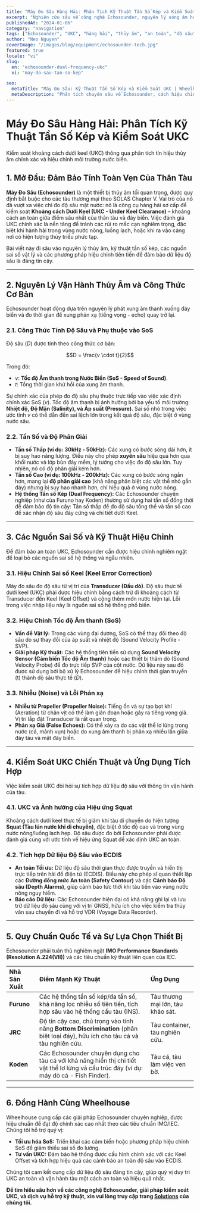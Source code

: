 ```yaml
---
title: "Máy Đo Sâu Hàng Hải: Phân Tích Kỹ Thuật Tần Số Kép và Kiểm Soát UKC"
excerpt: "Nghiên cứu sâu về công nghệ Echosounder, nguyên lý sóng âm học, vai trò của tần số kép (Dual Frequency), các nguồn sai số và ứng dụng tối quan trọng trong việc kiểm soát UKC."
publishedAt: "2024-01-06"
category: "navigation"
tags: ["Echosounder", "UKC", "hàng hải", "thủy âm", "an toàn", "độ sâu"]
author: "Neo Nguyen"
coverImage: "/images/blog/equipment/echosounder-tech.jpg"
featured: true
locale: "vi"
slug:
  en: "echosounder-dual-frequency-ukc"
  vi: "may-do-sau-tan-so-kep"

seo:
  metaTitle: "Máy Đo Sâu: Kỹ Thuật Tần Số Kép và Kiểm Soát UKC | Wheelhouse"
  metaDescription: "Phân tích chuyên sâu về Echosounder, cách hiệu chỉnh Tốc độ Âm thanh (SoS), sai số Keel, và các kỹ thuật tiên tiến để đảm bảo khoảng cách dưới Keel an toàn."
---
```



# Máy Đo Sâu Hàng Hải: Phân Tích Kỹ Thuật Tần Số Kép và Kiểm Soát UKC

<p className="text-xl text-gray-500 italic mb-8">
  Kiểm soát khoảng cách dưới keel (UKC) thông qua phân tích tín hiệu thủy âm
  chính xác và hiệu chỉnh môi trường nước biển.
</p>

## 1. Mở Đầu: Đảm Bảo Tính Toàn Vẹn Của Thân Tàu

**Máy Đo Sâu (Echosounder)** là một thiết bị thủy âm tối quan trọng, được quy định bắt buộc cho các tàu thương mại theo SOLAS Chapter V. Vai trò của nó đã vượt xa việc chỉ đo độ sâu mặt nước: nó là công cụ hàng hải sơ cấp để kiểm soát **Khoảng cách Dưới Keel (UKC - Under Keel Clearance)** – khoảng cách an toàn giữa điểm sâu nhất của thân tàu và đáy biển. Việc đánh giá UKC chính xác là nền tảng để tránh các rủi ro mắc cạn nghiêm trọng, đặc biệt khi hành hải trong vùng nước nông, luồng lạch, hoặc khi ra vào cảng nơi có hiện tượng thủy triều phức tạp.

Bài viết này đi sâu vào nguyên lý thủy âm, kỹ thuật tần số kép, các nguồn sai số vật lý và các phương pháp hiệu chỉnh tiên tiến để đảm bảo dữ liệu độ sâu là đáng tin cậy.

---

## 2. Nguyên Lý Vận Hành Thủy Âm và Công Thức Cơ Bản

Echosounder hoạt động dựa trên nguyên lý phát xung âm thanh xuống đáy biển và đo thời gian để xung phản xạ (tiếng vọng - echo) quay trở lại.

### 2.1. Công Thức Tính Độ Sâu và Phụ thuộc vào SoS

Độ sâu ($D$) được tính theo công thức cơ bản:

$$D = \frac{v \cdot t}{2}$$

Trong đó:

- $v$: **Tốc độ Âm thanh trong Nước Biển (SoS - Speed of Sound)**.
- $t$: Tổng thời gian khứ hồi của xung âm thanh.

Sự chính xác của phép đo độ sâu phụ thuộc trực tiếp vào việc xác định chính xác SoS ($v$). Tốc độ âm thanh bị ảnh hưởng bởi ba yếu tố môi trường: **Nhiệt độ, Độ Mặn (Salinity), và Áp suất (Pressure)**. Sai số nhỏ trong việc ước tính $v$ có thể dẫn đến sai lệch lớn trong kết quả độ sâu, đặc biệt ở vùng nước sâu.

### 2.2. Tần Số và Độ Phân Giải

- **Tần số Thấp (ví dụ: 30kHz - 50kHz):** Các xung có bước sóng dài hơn, ít bị suy hao năng lượng. Điều này cho phép **xuyên sâu** hiệu quả hơn qua khối nước và lớp bùn đáy mềm, lý tưởng cho việc đo độ sâu lớn. Tuy nhiên, nó có độ phân giải kém hơn.
- **Tần số Cao (ví dụ: 100kHz - 200kHz):** Các xung có bước sóng ngắn hơn, mang lại **độ phân giải cao** (khả năng phân biệt các vật thể nhỏ gần đáy) nhưng bị suy hao nhanh hơn, chỉ hiệu quả ở vùng nước nông.
- **Hệ thống Tần số Kép (Dual Frequency):** Các Echosounder chuyên nghiệp (như của Furuno hay Koden) thường sử dụng hai tần số đồng thời để đảm bảo độ tin cậy: Tần số thấp để đo độ sâu tổng thể và tần số cao để xác nhận độ sâu đáy cứng và chi tiết dưới Keel.

---

## 3. Các Nguồn Sai Số và Kỹ Thuật Hiệu Chỉnh

Để đảm bảo an toàn UKC, Echosounder cần được hiệu chỉnh nghiêm ngặt để loại bỏ các nguồn sai số hệ thống và ngẫu nhiên.

### 3.1. Hiệu Chỉnh Sai số Keel (Keel Error Correction)

Máy đo sâu đo độ sâu từ vị trí của **Transducer (Đầu dò)**. Độ sâu thực tế dưới keel (UKC) phải được hiệu chỉnh bằng cách trừ đi khoảng cách từ Transducer đến Keel (Keel Offset) và cộng thêm mớn nước hiện tại. Lỗi trong việc nhập liệu này là nguồn sai số hệ thống phổ biến.

### 3.2. Hiệu Chỉnh Tốc độ Âm thanh (SoS)

- **Vấn đề Vật lý:** Trong các vùng đại dương, SoS có thể thay đổi theo độ sâu do sự thay đổi của áp suất và nhiệt độ (Sound Velocity Profile - SVP).
- **Giải pháp Kỹ thuật:** Các hệ thống tiên tiến sử dụng **Sound Velocity Sensor (Cảm biến Tốc độ Âm thanh)** hoặc các thiết bị thăm dò (Sound Velocity Probe) để đo trực tiếp SVP của cột nước. Dữ liệu này sau đó được sử dụng bởi bộ xử lý Echosounder để hiệu chỉnh thời gian truyền (t) thành độ sâu thực tế ($D$).

### 3.3. Nhiễu (Noise) và Lỗi Phản xạ

- **Nhiễu từ Propeller (Propeller Noise):** Tiếng ồn và sự tạo bọt khí (Aeration) từ chân vịt có thể làm gián đoạn hoặc gây ra tiếng vọng giả. Vị trí lắp đặt Transducer là rất quan trọng.
- **Phản xạ Giả (False Echoes):** Có thể xảy ra do các vật thể lơ lửng trong nước (cá, mảnh vụn) hoặc do xung âm thanh bị phản xạ nhiều lần giữa đáy tàu và mặt đáy biển.

---

## 4. Kiểm Soát UKC Chiến Thuật và Ứng Dụng Tích Hợp

Việc kiểm soát UKC đòi hỏi sự tích hợp dữ liệu độ sâu với thông tin vận hành của tàu.

### 4.1. UKC và Ảnh hưởng của Hiệu ứng Squat

Khoảng cách dưới keel thực tế bị giảm khi tàu di chuyển do hiện tượng **Squat (Tàu lún nước khi di chuyển)**, đặc biệt ở tốc độ cao và trong vùng nước nông/luồng lạch hẹp. Độ sâu được đo bởi Echosounder phải được đánh giá cùng với ước tính về hiệu ứng Squat để xác định UKC an toàn.

### 4.2. Tích hợp Dữ liệu Độ Sâu vào ECDIS

- **An toàn Tối ưu:** Dữ liệu độ sâu thời gian thực được truyền và hiển thị trực tiếp trên hải đồ điện tử (ECDIS). Điều này cho phép sĩ quan thiết lập các **Đường đồng mức An toàn (Safety Contour)** và các **Cảnh báo Độ sâu (Depth Alarms)**, giúp cảnh báo tức thời khi tàu tiến vào vùng nước nông nguy hiểm.
- **Báo cáo Dữ liệu:** Các Echosounder hiện đại có khả năng ghi lại và lưu trữ dữ liệu độ sâu cùng với vị trí GNSS, hữu ích cho việc kiểm tra thủy văn sau chuyến đi và hỗ trợ VDR (Voyage Data Recorder).

---

## 5. Quy Chuẩn Quốc Tế và Sự Lựa Chọn Thiết Bị

Echosounder phải tuân thủ nghiêm ngặt **IMO Performance Standards (Resolution A.224(VII))** và các tiêu chuẩn kỹ thuật liên quan của IEC.

| Nhà Sản Xuất | Điểm Mạnh Kỹ Thuật                                                                                                                      | Ứng Dụng                          |
| :----------- | :-------------------------------------------------------------------------------------------------------------------------------------- | :-------------------------------- |
| **Furuno**   | Các hệ thống tần số kép/đa tần số, khả năng lọc nhiễu số tiên tiến, tích hợp sâu vào hệ thống cầu tàu (INS).                            | Tàu thương mại lớn, tàu khảo sát. |
| **JRC**      | Độ tin cậy cao, chú trọng vào tính năng **Bottom Discrimination** (phân biệt loại đáy), hữu ích cho tàu cá và tàu nghiên cứu.           | Tàu container, tàu nghiên cứu.    |
| **Koden**    | Các Echosounder chuyên dụng cho tàu cá với khả năng hiển thị chi tiết vật thể lơ lửng và cấu trúc đáy (ví dụ: máy dò cá - Fish Finder). | Tàu cá, tàu làm việc ven bờ.      |

---

## 6. Đồng Hành Cùng Wheelhouse

Wheelhouse cung cấp các giải pháp Echosounder chuyên nghiệp, được hiệu chuẩn để đạt độ chính xác cao nhất theo các tiêu chuẩn IMO/IEC. Chúng tôi hỗ trợ quý vị:

- **Tối ưu hóa SoS:** Triển khai các cảm biến hoặc phương pháp hiệu chỉnh SoS để giảm thiểu sai số đo lường.
- **Tư vấn UKC:** Đảm bảo hệ thống được cấu hình chính xác với các Keel Offset và tích hợp hiệu quả các cảnh báo an toàn độ sâu vào ECDIS.

Chúng tôi cam kết cung cấp dữ liệu độ sâu đáng tin cậy, giúp quý vị duy trì UKC an toàn và vận hành tàu một cách an toàn và hiệu quả nhất.

**Để tìm hiểu sâu hơn về các công nghệ Echosounder, giải pháp kiểm soát UKC, và dịch vụ hỗ trợ kỹ thuật, xin vui lòng truy cập trang [Solutions](/solutions) của chúng tôi.**
